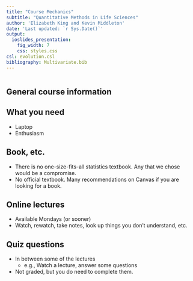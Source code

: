 ```yaml
---
title: "Course Mechanics"
subtitle: "Quantitative Methods in Life Sciences"
author: 'Elizabeth King and Kevin Middleton'
date: 'Last updated: `r Sys.Date()`'
output:
  ioslides_presentation:
    fig_width: 7
    css: styles.css
csl: evolution.csl
bibliography: Multivariate.bib
---
```


```r
```

## General course information

## What you need

- Laptop
- Enthusiasm

## Book, etc.

- There is no one-size-fits-all statistics textbook. Any that we chose would be a compromise.
- No official textbook. Many recommendations on Canvas if you are looking for a book.

## Online lectures

- Available Mondays (or sooner)
- Watch, rewatch, take notes, look up things you don't understand, etc.

## Quiz questions

- In between some of the lectures
    - e.g., Watch a lecture, answer some questions
- Not graded, but you do need to complete them.
